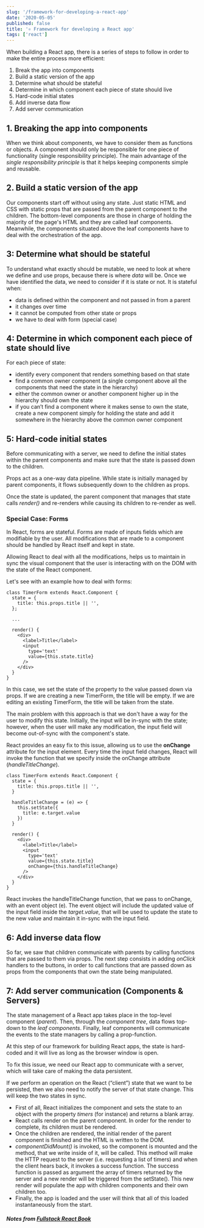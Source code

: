 ```yaml
---
slug: '/framework-for-developing-a-react-app'
date: '2020-05-05'
published: false
title: '⚛️ Framework for developing a React app'
tags: ['react']
---
```


When building a React app, there is a series of steps to follow in order to make the entire process more efficient:

1. Break the app into components
2. Build a static version of the app
3. Determine what should be stateful
4. Determine in which component each piece of state should live
5. Hard-code initial states
6. Add inverse data flow
7. Add server communication

## 1. Breaking the app into components

When we think about components, we have to consider them as functions or objects. A component should only be responsible for one piece of functionality (single responsibility principle).
The main advantage of the _single responsibility principle_ is that it helps keeping components simple and reusable.

## 2. Build a static version of the app

Our components start off without using any state.
Just static HTML and CSS with static props that are passed from the parent component to the children.
The bottom-level components are those in charge of holding the majority of the page's HTML and they are called leaf components.
Meanwhile, the components situated above the leaf components have to deal with the orchestration of the app.

## 3: Determine what should be stateful

To understand what exactly should be mutable, we need to look at where we define and use props, because there is where _data_ will be.
Once we have identified the data, we need to consider if it is state or not. It is stateful when:

- data is defined within the component and not passed in from a parent
- it changes over time
- it cannot be computed from other state or props
- we have to deal with form (special case)

## 4: Determine in which component each piece of state should live

For each piece of state:

- identify every component that renders something based on that state
- find a common owner component (a single component above all the components that need the state in the hierarchy)
- either the common owner or another component higher up in the hierarchy should own the state
- if you can’t find a component where it makes sense to own the state, create a new component simply for holding the state and add it somewhere in the hierarchy above the common owner component

## 5: Hard-code initial states

Before communicating with a server, we need to define the initial states within the parent components and make sure that the state is passed down to the children.

Props act as a one-way data pipeline. While state is initially managed by parent components, it flows subsequently down to the children as props.

Once the state is updated, the parent component that manages that state calls _render()_ and re-renders while causing its children to re-render as well.

### Special Case: Forms

In React, forms are stateful. Forms are made of inputs fields which are modifiable by the user.
All modifications that are made to a component should be handled by React itself and kept in state.

Allowing React to deal with all the modifications, helps us to maintain in sync the visual component that the user is interacting with on the DOM with the state of the React component.

Let's see with an example how to deal with forms:

```
class TimerForm extends React.Component {
  state = {
    title: this.props.title || '',
  };

  ...

  render() {
    <div>
      <label>Title</label>
      <input
        type='text'
        value={this.state.title}
      />
    </div>
  }
}
```

In this case, we set the state of the property to the value passed down via props. If we are creating a new TimerForm, the title will be empty. If we are editing an existing TimerForm, the title will be taken from the state.

The main problem with this approach is that we don't have a way for the user to modify this state. Initially, the input will be in-sync with the state; however, when the user will make any modification, the input field will become out-of-sync with the component's state.

React provides an easy fix to this issue, allowing us to use the **onChange** attribute for the input element. Every time the input field changes, React will invoke the function that we specify inside the onChange attribute (_handleTitleChange_).

```
class TimerForm extends React.Component {
  state = {
    title: this.props.title || '',
  }

  handleTitleChange = (e) => {
    this.setState({
      title: e.target.value
    })
  }

  render() {
    <div>
      <label>Title</label>
      <input
        type='text'
        value={this.state.title}
        onChange={this.handleTitleChange}
      />
    </div>
  }
}
```

React invokes the handleTitleChange function, that we pass to onChange, with an event object (e).
The event object will include the updated value of the input field inside the _target.value_, that will be used to update the state to the new value and maintain it in-sync with the input field.

## 6: Add inverse data flow

So far, we saw that children communicate with parents by calling functions that are passed to them via props.
The next step consists in adding _onClick_ handlers to the buttons, in order to call functions that are passed down as props from the components that own the state being manipulated.

## 7: Add server communication (Components & Servers)

The state management of a React app takes place in the top-level component (_parent_). Then, through the _component tree_, data flows top-down to the _leaf components_. Finally, leaf components will communicate the events to the state managers by calling a prop-function.

At this step of our framework for building React apps, the state is hard-coded and it will live as long as the browser window is open.

To fix this issue, we need our React app to communicate with a server, which will take care of making the data persistent.

If we perform an operation on the React (“client”) state that we want to be persisted, then we also need to notify the server of that state change. This will keep the two states in sync.

- First of all, React initializes the component and sets the state to an object with the property _timers_ (for instance) and returns a blank array.
- React calls render on the parent component. In order for the render to complete, its children must be rendered.
- Once the children are rendered, the initial render of the parent component is finished and the HTML is written to the DOM.
- _componentDidMount()_ is invoked, so the component is mounted and the method, that we write inside of it, will be called. This method will make the HTTP request to the server (i.e. requesting a list of timers) and when the client hears back, it invokes a success function. The success function is passed as argument the array of timers returned by the server and a new render will be triggered from the setState(). This new render will populate the app with children components and their own children too.
- Finally, the app is loaded and the user will think that all of this loaded instantaneously from the start.

##### Notes from [Fullstack React Book](https://www.fullstackreact.com/)
